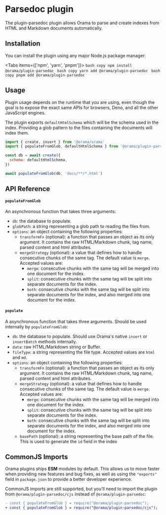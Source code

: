
# Parsedoc plugin

The plugin-parsedoc plugin allows Orama to parse and create indexes from HTML and Markdown documents automatically.

## Installation

You can install the plugin using any major Node.js package manager:

<Tabs items={['npm', 'yarn', 'pnpm']}>
  <Tab>```bash copy npm install @orama/plugin-parsedoc ```</Tab>
  <Tab>```bash copy yarn add @orama/plugin-parsedoc ```</Tab>
  <Tab>```bash copy pnpm add @orama/plugin-parsedoc ```</Tab>
</Tabs>

## Usage

Plugin usage depends on the runtime that you are using, even though the goal is to expose the exact same APIs for browsers, Deno, and all the other JavaScript engines.

The plugin exports `defaultHtmlSchema` which will be the schema used in the index. Providing a glob pattern to the files containing the documents will index them.

```javascript copy
import { create, insert } from '@orama/orama'
import { populateFromGlob, defaultHtmlSchema } from '@orama/plugin-parsedoc'

const db = await create({
  schema: defaultHtmlSchema,
})

await populateFromGlob(db, 'docs/**/*.html')
```

## API Reference

#### `populateFromGlob`

An asynchronous function that takes three arguments:

- `db`: the database to populate.
- `globPath`: a string representing a glob path to reading the files from.
- `options`: an object containing the following properties:
  - `transformFn` (optional): a function that passes an object as its only argument. It contains the raw HTML/Markdown chunk, tag name, parsed content and html attributes.
  - `mergeStrategy` (optional): a value that defines how to handle consecutive chunks of the same tag. The default value is `merge`. Accepted values are:
    - `merge`: consecutive chunks with the same tag will be merged into one document for the index.
    - `split`: consecutive chunks with the same tag will be split into separate documents for the index.
    - `both`: consecutive chunks with the same tag will be split into separate documents for the index, and also merged into one document for the index.

#### `populate`

A asynchronous function that takes three arguments. Should be used internally by `populateFromGlob`:

- `db`: the database to populate. Should use Orama's native `insert` or `insertBatch` methods internally.
- `data`: raw HTML/Markdown string or Buffer.
- `fileType`: a string representing the file type. Accepted values are `html` and `md`.
- `options`: an object containing the following properties:
  - `transformFn` (optional): a function that passes an object as its only argument. It contains the raw HTML/Markdown chunk, tag name, parsed content and html attributes.
  - `mergeStrategy` (optional): a value that defines how to handle consecutive chunks of the same tag. The default value is `merge`. Accepted values are:
    - `merge`: consecutive chunks with the same tag will be merged into one document for the index.
    - `split`: consecutive chunks with the same tag will be split into separate documents for the index.
    - `both`: consecutive chunks with the same tag will be split into separate documents for the index, and also merged into one document for the index.
  - `basePath` (optional): a string representing the base path of the file. This is used to generate the `id` field in the index

## CommonJS Imports

Orama plugins ships **ESM** modules by default. This allows us to move faster when providing new features and bug fixes, as well as using the `"exports"` field in `package.json` to provide a better developer experience.

CommonJS imports are still supported, but you'll need to import the plugin from `@orama/plugin-parsedoc/cjs` instead of `@orama/plugin-parsedoc`:

```diff
- const { populateFromGlob } = require("@orama/plugin-parsedoc");
+ const { populateFromGlob } = require("@orama/plugin-parsedoc/cjs");
```
